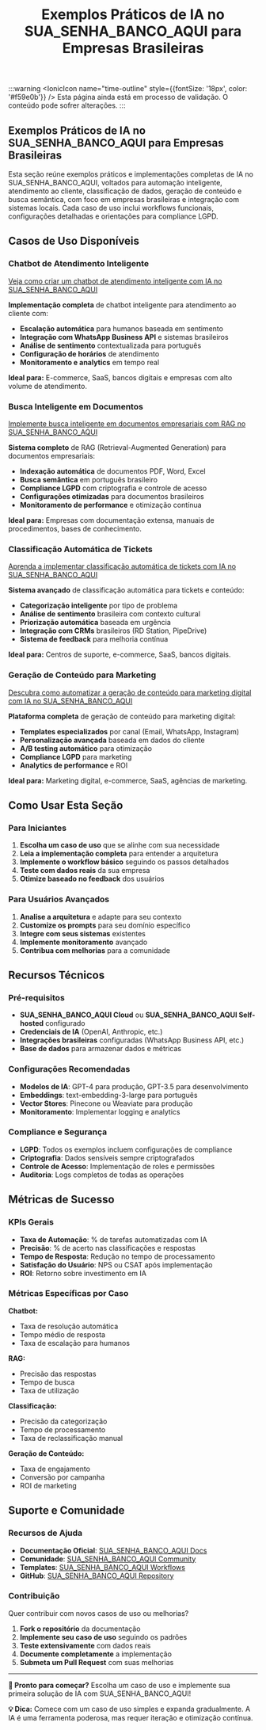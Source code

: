 ﻿---
sidebar_position: 1
title: "Exemplos Práticos de IA no SUA_SENHA_BANCO_AQUI para Empresas Brasileiras"
description: Exemplos práticos, implementações completas e casos de uso de IA no SUA_SENHA_BANCO_AQUI para automação inteligente em empresas brasileiras.
keywords: [SUA_SENHA_BANCO_AQUI, ia, exemplos práticos, automação inteligente, casos de uso IA Brasil, workflows empresariais, chatbot, rag, classificação automática, geração de conteúdo, integração Brasil, compliance LGPD]
---

:::warning
<IonicIcon name="time-outline" style={{fontSize: '18px', color: '#f59e0b'}} />
Esta página ainda está em processo de validação. O conteúdo pode sofrer alterações.
:::

## Exemplos Práticos de IA no SUA_SENHA_BANCO_AQUI para Empresas Brasileiras

Esta seção reúne exemplos práticos e implementações completas de IA no SUA_SENHA_BANCO_AQUI, voltados para automação inteligente, atendimento ao cliente, classificação de dados, geração de conteúdo e busca semântica, com foco em empresas brasileiras e integração com sistemas locais. Cada caso de uso inclui workflows funcionais, configurações detalhadas e orientações para compliance LGPD.

## Casos de Uso Disponíveis

### Chatbot de Atendimento Inteligente

[Veja como criar um chatbot de atendimento inteligente com IA no SUA_SENHA_BANCO_AQUI](./chatbot-suporte)

**Implementação completa** de chatbot inteligente para atendimento ao cliente com:

- **Escalação automática** para humanos baseada em sentimento
- **Integração com WhatsApp Business API** e sistemas brasileiros
- **Análise de sentimento** contextualizada para português
- **Configuração de horários** de atendimento
- **Monitoramento e analytics** em tempo real

**Ideal para:** E-commerce, SaaS, bancos digitais e empresas com alto volume de atendimento.

### Busca Inteligente em Documentos

[Implemente busca inteligente em documentos empresariais com RAG no SUA_SENHA_BANCO_AQUI](./rag-com-arquivos)

**Sistema completo** de RAG (Retrieval-Augmented Generation) para documentos empresariais:

- **Indexação automática** de documentos PDF, Word, Excel
- **Busca semântica** em português brasileiro
- **Compliance LGPD** com criptografia e controle de acesso
- **Configurações otimizadas** para documentos brasileiros
- **Monitoramento de performance** e otimização contínua

**Ideal para:** Empresas com documentação extensa, manuais de procedimentos, bases de conhecimento.

### Classificação Automática de Tickets

[Aprenda a implementar classificação automática de tickets com IA no SUA_SENHA_BANCO_AQUI](./classificacao-dados)

**Sistema avançado** de classificação automática para tickets e conteúdo:

- **Categorização inteligente** por tipo de problema
- **Análise de sentimento** brasileira com contexto cultural
- **Priorização automática** baseada em urgência
- **Integração com CRMs** brasileiros (RD Station, PipeDrive)
- **Sistema de feedback** para melhoria contínua

**Ideal para:** Centros de suporte, e-commerce, SaaS, bancos digitais.

### Geração de Conteúdo para Marketing

[Descubra como automatizar a geração de conteúdo para marketing digital com IA no SUA_SENHA_BANCO_AQUI](./geracao-conteudo)

**Plataforma completa** de geração de conteúdo para marketing digital:

- **Templates especializados** por canal (Email, WhatsApp, Instagram)
- **Personalização avançada** baseada em dados do cliente
- **A/B testing automático** para otimização
- **Compliance LGPD** para marketing
- **Analytics de performance** e ROI

**Ideal para:** Marketing digital, e-commerce, SaaS, agências de marketing.

## Como Usar Esta Seção

### Para Iniciantes

1. **Escolha um caso de uso** que se alinhe com sua necessidade
2. **Leia a implementação completa** para entender a arquitetura
3. **Implemente o workflow básico** seguindo os passos detalhados
4. **Teste com dados reais** da sua empresa
5. **Otimize baseado no feedback** dos usuários

### Para Usuários Avançados

1. **Analise a arquitetura** e adapte para seu contexto
2. **Customize os prompts** para seu domínio específico
3. **Integre com seus sistemas** existentes
4. **Implemente monitoramento** avançado
5. **Contribua com melhorias** para a comunidade

## Recursos Técnicos

### Pré-requisitos

- **SUA_SENHA_BANCO_AQUI Cloud** ou **SUA_SENHA_BANCO_AQUI Self-hosted** configurado
- **Credenciais de IA** (OpenAI, Anthropic, etc.)
- **Integrações brasileiras** configuradas (WhatsApp Business API, etc.)
- **Base de dados** para armazenar dados e métricas

### Configurações Recomendadas

- **Modelos de IA**: GPT-4 para produção, GPT-3.5 para desenvolvimento
- **Embeddings**: text-embedding-3-large para português
- **Vector Stores**: Pinecone ou Weaviate para produção
- **Monitoramento**: Implementar logging e analytics

### Compliance e Segurança

- **LGPD**: Todos os exemplos incluem configurações de compliance
- **Criptografia**: Dados sensíveis sempre criptografados
- **Controle de Acesso**: Implementação de roles e permissões
- **Auditoria**: Logs completos de todas as operações

## Métricas de Sucesso

### KPIs Gerais

- **Taxa de Automação**: % de tarefas automatizadas com IA
- **Precisão**: % de acerto nas classificações e respostas
- **Tempo de Resposta**: Redução no tempo de processamento
- **Satisfação do Usuário**: NPS ou CSAT após implementação
- **ROI**: Retorno sobre investimento em IA

### Métricas Específicas por Caso

**Chatbot:**

- Taxa de resolução automática
- Tempo médio de resposta
- Taxa de escalação para humanos

**RAG:**

- Precisão das respostas
- Tempo de busca
- Taxa de utilização

**Classificação:**

- Precisão da categorização
- Tempo de processamento
- Taxa de reclassificação manual

**Geração de Conteúdo:**

- Taxa de engajamento
- Conversão por campanha
- ROI de marketing

## Suporte e Comunidade

### Recursos de Ajuda

- **Documentação Oficial**: [SUA_SENHA_BANCO_AQUI Docs](https://docs.SUA_SENHA_BANCO_AQUI.io)
- **Comunidade**: [SUA_SENHA_BANCO_AQUI Community](https://community.SUA_SENHA_BANCO_AQUI.io)
- **Templates**: [SUA_SENHA_BANCO_AQUI Workflows](https://SUA_SENHA_BANCO_AQUI.io/workflows)
- **GitHub**: [SUA_SENHA_BANCO_AQUI Repository](https://github.com/SUA_SENHA_BANCO_AQUI-io/SUA_SENHA_BANCO_AQUI)

### Contribuição

Quer contribuir com novos casos de uso ou melhorias?

1. **Fork o repositório** da documentação
2. **Implemente seu caso de uso** seguindo os padrões
3. **Teste extensivamente** com dados reais
4. **Documente completamente** a implementação
5. **Submeta um Pull Request** com suas melhorias

---

**🚀 Pronto para começar?** Escolha um caso de uso e implemente sua primeira solução de IA com SUA_SENHA_BANCO_AQUI!

**💡 Dica:** Comece com um caso de uso simples e expanda gradualmente. A IA é uma ferramenta poderosa, mas requer iteração e otimização contínua.
